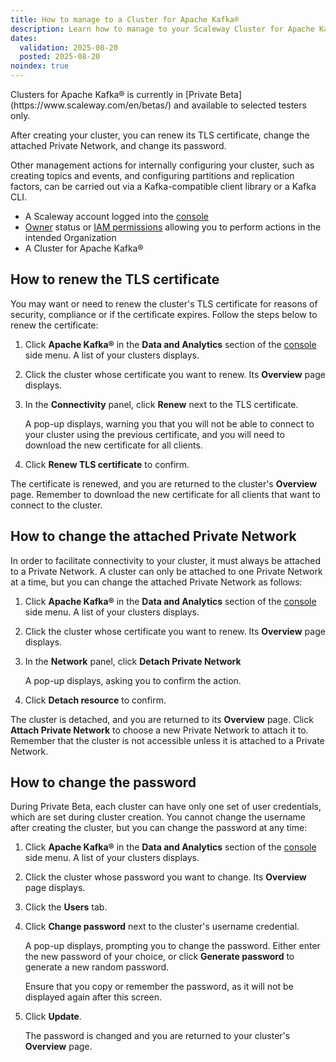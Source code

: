 ```yaml
---
title: How to manage to a Cluster for Apache Kafka®
description: Learn how to manage to your Scaleway Cluster for Apache Kafka® with Scaleway, including editing its details, renewing its TLS certificate and more.
dates:
  validation: 2025-08-20
  posted: 2025-08-20
noindex: true
---
```


<Message type="note">
Clusters for Apache Kafka® is currently in [Private Beta](https://www.scaleway.com/en/betas/) and available to selected testers only.
</Message>

After creating your cluster, you can renew its TLS certificate, change the attached Private Network, and change its password.

Other management actions for internally configuring your cluster, such as creating topics and events, and configuring partitions and replication factors, can be carried out via a Kafka-compatible client library or a Kafka CLI.

<Requirements />

  - A Scaleway account logged into the [console](https://console.scaleway.com)
  - [Owner](/iam/concepts/#owner) status or [IAM permissions](/iam/concepts/#permission) allowing you to perform actions in the intended Organization
  - A Cluster for Apache Kafka®

## How to renew the TLS certificate

You may want or need to renew the cluster's TLS certificate for reasons of security, compliance or if the certificate expires. Follow the steps below to renew the certificate:

1. Click **Apache Kafka®** in the **Data and Analytics** section of the [console](https://console.scaleway.com/) side menu. A list of your clusters displays.

2. Click the cluster whose certificate you want to renew. Its **Overview** page displays.

3. In the **Connectivity** panel, click **Renew** next to the TLS certificate.

    A pop-up displays, warning you that you will not be able to connect to your cluster using the previous certificate, and you will need to download the new certificate for all clients.

4. Click **Renew TLS certificate** to confirm.

The certificate is renewed, and you are returned to the cluster's **Overview** page. Remember to download the new certificate for all clients that want to connect to the cluster.

## How to change the attached Private Network

In order to facilitate connectivity to your cluster, it must always be attached to a Private Network. A cluster can only be attached to one Private Network at a time, but you can change the attached Private Network as follows:

1. Click **Apache Kafka®** in the **Data and Analytics** section of the [console](https://console.scaleway.com/) side menu. A list of your clusters displays.

2. Click the cluster whose certificate you want to renew. Its **Overview** page displays.

3. In the **Network** panel, click **Detach Private Network**

    A pop-up displays, asking you to confirm the action.

4. Click **Detach resource** to confirm.

The cluster is detached, and you are returned to its **Overview** page. Click **Attach Private Network** to choose a new Private Network to attach it to. Remember that the cluster is not accessible unless it is attached to a Private Network.

## How to change the password

During Private Beta, each cluster can have only one set of user credentials, which are set during cluster creation. You cannot change the username after creating the cluster, but you can change the password at any time:

1. Click **Apache Kafka®** in the **Data and Analytics** section of the [console](https://console.scaleway.com/) side menu. A list of your clusters displays.

2. Click the cluster whose password you want to change. Its **Overview** page displays.

3. Click the **Users** tab.

4. Click **Change password** next to the cluster's username credential.

    A pop-up displays, prompting you to change the password. Either enter the new password of your choice, or click **Generate password** to generate a new random password.

    Ensure that you copy or remember the password, as it will not be displayed again after this screen.

5. Click **Update**.

    The password is changed and you are returned to your cluster's **Overview** page.